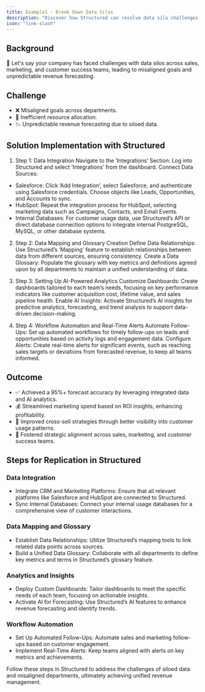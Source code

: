 ```yaml
---
title: Example1 - Break Down Data Silos
description: "Discover how Structured can resolve data silo challenges across departments."
icon: "link-slash"
---
```


## Background

🚀 Let's say your company has faced challenges with data silos across sales, marketing, and customer success teams, leading to misaligned goals and unpredictable revenue forecasting.

## Challenge

- ❌ Misaligned goals across departments.
- 💼 Inefficient resource allocation.
- 📉 Unpredictable revenue forecasting due to siloed data.

## Solution Implementation with Structured

1. Step 1: Data Integration
   Navigate to the ‘Integrations’ Section: Log into Structured and select ‘Integrations’ from the dashboard.
   Connect Data Sources:

- Salesforce: Click ‘Add Integration’, select Salesforce, and authenticate using Salesforce credentials. Choose objects like Leads, Opportunities, and Accounts to sync.
- HubSpot: Repeat the integration process for HubSpot, selecting marketing data such as Campaigns, Contacts, and Email Events.
- Internal Databases: For customer usage data, use Structured’s API or direct database connection options to integrate internal PostgreSQL, MySQL, or other database systems.

2. Step 2: Data Mapping and Glossary Creation
   Define Data Relationships: Use Structured’s ‘Mapping’ feature to establish relationships between data from different sources, ensuring consistency.
   Create a Data Glossary: Populate the glossary with key metrics and definitions agreed upon by all departments to maintain a unified understanding of data.

3. Step 3: Setting Up AI-Powered Analytics
   Customize Dashboards: Create dashboards tailored to each team’s needs, focusing on key performance indicators like customer acquisition cost, lifetime value, and sales pipeline health.
   Enable AI Insights: Activate Structured’s AI insights for predictive analytics, forecasting, and trend analysis to support data-driven decision-making.

4. Step 4: Workflow Automation and Real-Time Alerts
   Automate Follow-Ups: Set up automated workflows for timely follow-ups on leads and opportunities based on activity logs and engagement data.
   Configure Alerts: Create real-time alerts for significant events, such as reaching sales targets or deviations from forecasted revenue, to keep all teams informed.

## Outcome

- ✅ Achieved a 95%+ forecast accuracy by leveraging integrated data and AI analytics.
- 💰 Streamlined marketing spend based on ROI insights, enhancing profitability.
- 🔄 Improved cross-sell strategies through better visibility into customer usage patterns.
- 🤝 Fostered strategic alignment across sales, marketing, and customer success teams.

## Steps for Replication in Structured

### Data Integration

- Integrate CRM and Marketing Platforms: Ensure that all relevant platforms like Salesforce and HubSpot are connected to Structured.
- Sync Internal Databases: Connect your internal usage databases for a comprehensive view of customer interactions.

### Data Mapping and Glossary

- Establish Data Relationships: Utilize Structured’s mapping tools to link related data points across sources.
- Build a Unified Data Glossary: Collaborate with all departments to define key metrics and terms in Structured’s glossary feature.

### Analytics and Insights

- Deploy Custom Dashboards: Tailor dashboards to meet the specific needs of each team, focusing on actionable insights.
- Activate AI for Forecasting: Use Structured’s AI features to enhance revenue forecasting and identify trends.

### Workflow Automation

- Set Up Automated Follow-Ups: Automate sales and marketing follow-ups based on customer engagement.
- Implement Real-Time Alerts: Keep teams aligned with alerts on key metrics and achievements.

Follow these steps in Structured to address the challenges of siloed data and misaligned departments, ultimately achieving unified revenue management.
